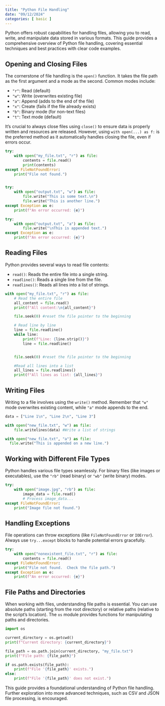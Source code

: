 ```yaml
---
title: "Python File Handling"
date: "09/12/2024"
categories: [ basic ]
---
```



Python offers robust capabilities for handling files, allowing you to read, write, and manipulate data stored in various formats. This guide provides a comprehensive overview of Python file handling, covering essential techniques and best practices with clear code examples.


## Opening and Closing Files

The cornerstone of file handling is the `open()` function.  It takes the file path as the first argument and a mode as the second.  Common modes include:

* `"r"`: Read (default)
* `"w"`: Write (overwrites existing file)
* `"a"`: Append (adds to the end of the file)
* `"x"`: Create (fails if the file already exists)
* `"b"`: Binary mode (for non-text files)
* `"t"`: Text mode (default)

It's crucial to always close files using `close()` to ensure data is properly written and resources are released.  However, using `with open(...) as f:` is the preferred method as it automatically handles closing the file, even if errors occur.


```python
try:
    with open("my_file.txt", "r") as file:
        contents = file.read()
        print(contents)
except FileNotFoundError:
    print("File not found.")


try:
    with open("output.txt", "w") as file:
        file.write("This is some text.\n")
        file.write("This is another line.")
except Exception as e:
    print(f"An error occurred: {e}")

try:
    with open("output.txt", "a") as file:
        file.write("\nThis is appended text.")
except Exception as e:
    print(f"An error occurred: {e}")

```

## Reading Files

Python provides several ways to read file contents:

* `read()`: Reads the entire file into a single string.
* `readline()`: Reads a single line from the file.
* `readlines()`: Reads all lines into a list of strings.


```python
with open("my_file.txt", "r") as file:
    # Read the entire file
    all_content = file.read()
    print(f"All content:\n{all_content}")

    file.seek(0) #reset the file pointer to the beginning

    # Read line by line
    line = file.readline()
    while line:
        print(f"Line: {line.strip()}")
        line = file.readline()


    file.seek(0) #reset the file pointer to the beginning

    #Read all lines into a list
    all_lines = file.readlines()
    print(f"All lines as list: {all_lines}")

```

## Writing Files

Writing to a file involves using the `write()` method. Remember that `"w"` mode overwrites existing content, while `"a"` mode appends to the end.


```python
data = ["Line 1\n", "Line 2\n", "Line 3"]

with open("new_file.txt", "w") as file:
    file.writelines(data) #Write a list of strings

with open("new_file.txt", "a") as file:
  file.write("This is appended on a new line.")

```

## Working with Different File Types

Python handles various file types seamlessly. For binary files (like images or executables), use the `"rb"` (read binary) or `"wb"` (write binary) modes.


```python
try:
    with open("image.jpg", "rb") as file:
        image_data = file.read()
        # Process image_data...
except FileNotFoundError:
    print("Image file not found.")
```

## Handling Exceptions

File operations can throw exceptions (like `FileNotFoundError` or `IOError`).  Always use `try...except` blocks to handle potential errors gracefully.


```python
try:
    with open("nonexistent_file.txt", "r") as file:
        contents = file.read()
except FileNotFoundError:
    print("File not found.  Check the file path.")
except Exception as e:
    print(f"An error occurred: {e}")
```

##  File Paths and Directories


When working with files, understanding file paths is essential.  You can use absolute paths (starting from the root directory) or relative paths (relative to the script's location).  The `os` module provides functions for manipulating paths and directories.


```python
import os

current_directory = os.getcwd()
print(f"Current directory: {current_directory}")

file_path = os.path.join(current_directory, "my_file.txt")
print(f"File path: {file_path}")

if os.path.exists(file_path):
    print(f"File '{file_path}' exists.")
else:
    print(f"File '{file_path}' does not exist.")

```


This guide provides a foundational understanding of Python file handling.  Further exploration into more advanced techniques, such as CSV and JSON file processing, is encouraged.


